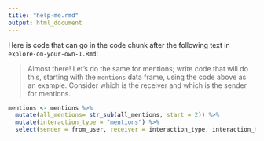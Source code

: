 ```yaml
---
title: "help-me.rmd"
output: html_document
---
```


Here is code that can go in the code chunk after the following text in `explore-on-your-own-1.Rmd`:

> Almost there! Let's do the same for mentions; write code that will do this, starting with the `mentions` data frame, using the code above as an example. Consider which is the receiver and which is the sender for mentions.

```r
mentions <- mentions %>% 
  mutate(all_mentions= str_sub(all_mentions, start = 2)) %>% 
  mutate(interaction_type = "mentions") %>% 
  select(sender = from_user, receiver = interaction_type, interaction_type)
```